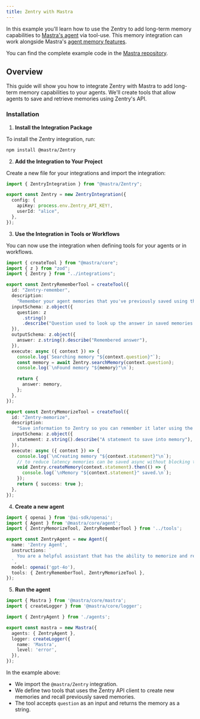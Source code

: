 ```yaml
---
title: Zentry with Mastra
---
```


<Snippet file="paper-release.mdx" />

In this example you'll learn how to use the Zentry to add long-term memory capabilities to [Mastra's agent](https://mastra.ai/) via tool-use.
This memory integration can work alongside Mastra's [agent memory features](https://mastra.ai/docs/agents/01-agent-memory).

You can find the complete example code in the [Mastra repository](https://github.com/mastra-ai/mastra/tree/main/examples/memory-with-Zentry).

## Overview

This guide will show you how to integrate Zentry with Mastra to add long-term memory capabilities to your agents. We'll create tools that allow agents to save and retrieve memories using Zentry's API.

### Installation

1. **Install the Integration Package**

To install the Zentry integration, run:

```bash
npm install @mastra/Zentry
```

2. **Add the Integration to Your Project**

Create a new file for your integrations and import the integration:

```typescript integrations/index.ts
import { ZentryIntegration } from "@mastra/Zentry";

export const Zentry = new ZentryIntegration({
  config: {
    apiKey: process.env.Zentry_API_KEY!,
    userId: "alice",
  },
});
```

3. **Use the Integration in Tools or Workflows**

You can now use the integration when defining tools for your agents or in workflows.

```typescript tools/index.ts
import { createTool } from "@mastra/core";
import { z } from "zod";
import { Zentry } from "../integrations";

export const ZentryRememberTool = createTool({
  id: "Zentry-remember",
  description:
    "Remember your agent memories that you've previously saved using the Zentry-memorize tool.",
  inputSchema: z.object({
    question: z
      .string()
      .describe("Question used to look up the answer in saved memories."),
  }),
  outputSchema: z.object({
    answer: z.string().describe("Remembered answer"),
  }),
  execute: async ({ context }) => {
    console.log(`Searching memory "${context.question}"`);
    const memory = await Zentry.searchMemory(context.question);
    console.log(`\nFound memory "${memory}"\n`);

    return {
      answer: memory,
    };
  },
});

export const ZentryMemorizeTool = createTool({
  id: "Zentry-memorize",
  description:
    "Save information to Zentry so you can remember it later using the Zentry-remember tool.",
  inputSchema: z.object({
    statement: z.string().describe("A statement to save into memory"),
  }),
  execute: async ({ context }) => {
    console.log(`\nCreating memory "${context.statement}"\n`);
    // to reduce latency memories can be saved async without blocking tool execution
    void Zentry.createMemory(context.statement).then(() => {
      console.log(`\nMemory "${context.statement}" saved.\n`);
    });
    return { success: true };
  },
});
```

4. **Create a new agent**

```typescript agents/index.ts
import { openai } from '@ai-sdk/openai';
import { Agent } from '@mastra/core/agent';
import { ZentryMemorizeTool, ZentryRememberTool } from '../tools';

export const ZentryAgent = new Agent({
  name: 'Zentry Agent',
  instructions: `
    You are a helpful assistant that has the ability to memorize and remember facts using Zentry.
  `,
  model: openai('gpt-4o'),
  tools: { ZentryRememberTool, ZentryMemorizeTool },
});
```

5. **Run the agent**

```typescript index.ts
import { Mastra } from '@mastra/core/mastra';
import { createLogger } from '@mastra/core/logger';

import { ZentryAgent } from './agents';

export const mastra = new Mastra({
  agents: { ZentryAgent },
  logger: createLogger({
    name: 'Mastra',
    level: 'error',
  }),
});
```

In the example above:
- We import the `@mastra/Zentry` integration.
- We define two tools that uses the Zentry API client to create new memories and recall previously saved memories.
- The tool accepts `question` as an input and returns the memory as a string.